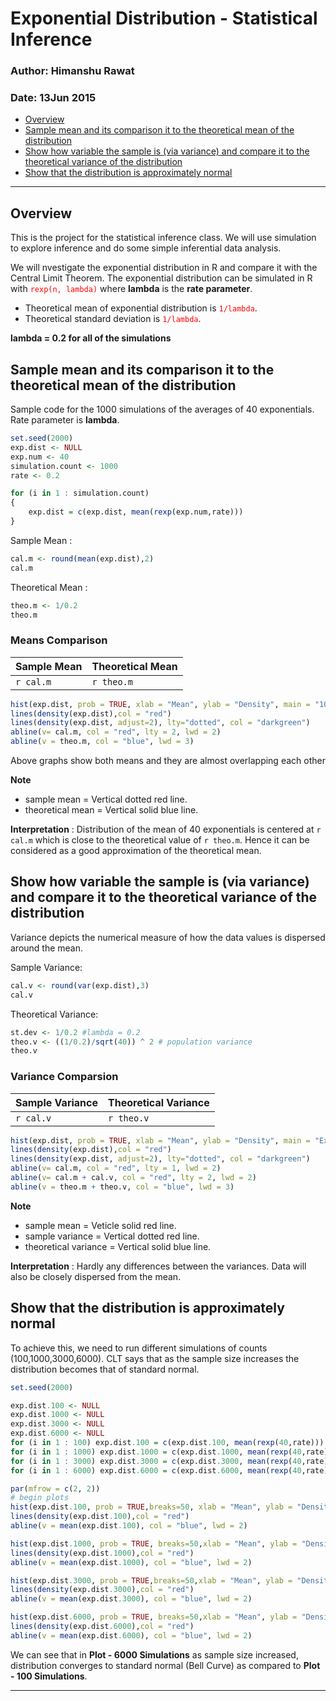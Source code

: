 # Exponential Distribution - Statistical Inference
### Author: Himanshu Rawat
### Date: 13Jun 2015

- [Overview](#overview)
- [Sample mean and its comparison it to the theoretical mean of the distribution](#sample-mean-and-its-comparison-it-to-the-theoretical-mean-of-the-distribution)
- [Show how variable the sample is (via variance) and compare it to the theoretical variance of the distribution](#show-how-variable-the-sample-is-via-variance-and-compare-it-to-the-theoretical-variance-of-the-distribution)
- [Show that the distribution is approximately normal](#show-that-the-distribution-is-approximately-normal)

***********

## Overview

This is the project for the statistical inference class. We will use simulation to explore inference and do some simple inferential data analysis.

We will nvestigate the exponential distribution in R and compare it with the Central Limit Theorem. The exponential distribution can be simulated in R with <span style="color:red;">`rexp(n, lambda)`</span> where **lambda** is the **rate parameter**. 

* Theoretical mean of exponential distribution is <span style="color:red;">`1/lambda`</span>.
* Theoretical standard deviation is <span style="color:red;">`1/lambda`</span>.

**lambda = 0.2 for all of the simulations**

## Sample mean and its comparison it to the theoretical mean of the distribution

Sample code for the 1000 simulations of the averages of 40 exponentials. Rate parameter is **lambda**.
```r
set.seed(2000)
exp.dist <- NULL
exp.num <- 40
simulation.count <- 1000
rate <- 0.2

for (i in 1 : simulation.count)
{
    exp.dist = c(exp.dist, mean(rexp(exp.num,rate)))
}
```
Sample Mean :
```r
cal.m <- round(mean(exp.dist),2)
cal.m
```
Theoretical Mean :
```r
theo.m <- 1/0.2
theo.m
```
### Means Comparison

Sample Mean |   Theoretical Mean
----------  |   ----------------
`r cal.m`   |       `r theo.m`

```r
hist(exp.dist, prob = TRUE, xlab = "Mean", ylab = "Density", main = "1000 Simulation - Exponential Distribution Histogram")
lines(density(exp.dist),col = "red")
lines(density(exp.dist, adjust=2), lty="dotted", col = "darkgreen")
abline(v= cal.m, col = "red", lty = 2, lwd = 2)
abline(v = theo.m, col = "blue", lwd = 3)
```

Above graphs show both means and they are almost overlapping each other

**Note** 

* sample mean         = Vertical dotted red line.
* theoretical mean    = Vertical solid blue line.

**Interpretation** : Distribution of the mean of 40 exponentials is centered at `r cal.m` which is close to the theoretical value of `r theo.m`. Hence it can be considered as a good approximation of the theoretical mean.

## Show how variable the sample is (via variance) and compare it to the theoretical variance of the distribution

Variance depicts the numerical measure of how the data values is dispersed around the mean.  

Sample Variance:
```r
cal.v <- round(var(exp.dist),3)
cal.v
```
Theoretical Variance:
```r
st.dev <- 1/0.2 #lambda = 0.2
theo.v <- ((1/0.2)/sqrt(40)) ^ 2 # population variance 
theo.v
```
### Variance Comparsion

Sample Variance     |   Theoretical Variance
----------          |   ----------------
`r cal.v`           |       `r theo.v`

```r
hist(exp.dist, prob = TRUE, xlab = "Mean", ylab = "Density", main = "Exponential Distribution Histogram")
lines(density(exp.dist),col = "red")
lines(density(exp.dist, adjust=2), lty="dotted", col = "darkgreen")
abline(v= cal.m, col = "red", lty = 1, lwd = 2)
abline(v= cal.m + cal.v, col = "red", lty = 2, lwd = 2)
abline(v = theo.m + theo.v, col = "blue", lwd = 3)
```

**Note** 

* sample mean               = Veticle solid red line.
* sample variance           = Vertical dotted red line.
* theoretical variance      = Vertical solid blue line.

**Interpretation** : Hardly any differences between the variances. Data will also be closely dispersed from the mean.

## Show that the distribution is approximately normal

To achieve this, we need to run different simulations of counts (100,1000,3000,6000). CLT says that as the sample size increases the distribution becomes that of standard normal.

```r
set.seed(2000)

exp.dist.100 <- NULL
exp.dist.1000 <- NULL
exp.dist.3000 <- NULL
exp.dist.6000 <- NULL
for (i in 1 : 100) exp.dist.100 = c(exp.dist.100, mean(rexp(40,rate)))
for (i in 1 : 1000) exp.dist.1000 = c(exp.dist.1000, mean(rexp(40,rate)))
for (i in 1 : 3000) exp.dist.3000 = c(exp.dist.3000, mean(rexp(40,rate)))
for (i in 1 : 6000) exp.dist.6000 = c(exp.dist.6000, mean(rexp(40,rate)))

par(mfrow = c(2, 2))
# begin plots
hist(exp.dist.100, prob = TRUE,breaks=50, xlab = "Mean", ylab = "Density", main = "100 Simulations")
lines(density(exp.dist.100),col = "red")
abline(v = mean(exp.dist.100), col = "blue", lwd = 2)

hist(exp.dist.1000, prob = TRUE, breaks=50,xlab = "Mean", ylab = "Density", main = "1000 Simulations")
lines(density(exp.dist.1000),col = "red")
abline(v = mean(exp.dist.1000), col = "blue", lwd = 2)

hist(exp.dist.3000, prob = TRUE,breaks=50,xlab = "Mean", ylab = "Density", main = "3000 Simulations")
lines(density(exp.dist.3000),col = "red")
abline(v = mean(exp.dist.3000), col = "blue", lwd = 2)

hist(exp.dist.6000, prob = TRUE, breaks=50,xlab = "Mean", ylab = "Density", main = "6000 Simulations")
lines(density(exp.dist.6000),col = "red")
abline(v = mean(exp.dist.6000), col = "blue", lwd = 2)
```

We can see that in **Plot - 6000 Simulations** as sample size increased, distribution converges to standard normal (Bell Curve) as compared to **Plot - 100 Simulations**.

***********
